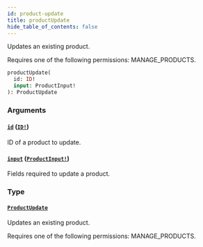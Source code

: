 ```yaml
---
id: product-update
title: productUpdate
hide_table_of_contents: false
---
```


Updates an existing product.

Requires one of the following permissions: MANAGE_PRODUCTS.

```graphql
productUpdate(
  id: ID!
  input: ProductInput!
): ProductUpdate
```

### Arguments

#### [`id`](#) ([`ID!`](../../../developer/api-reference/scalars/id))

ID of a product to update.

#### [`input`](#) ([`ProductInput!`](../../../developer/api-reference/inputs/product-input))

Fields required to update a product.

### Type

#### [`ProductUpdate`](../../../developer/api-reference/objects/product-update)

Updates an existing product.

Requires one of the following permissions: MANAGE_PRODUCTS.
